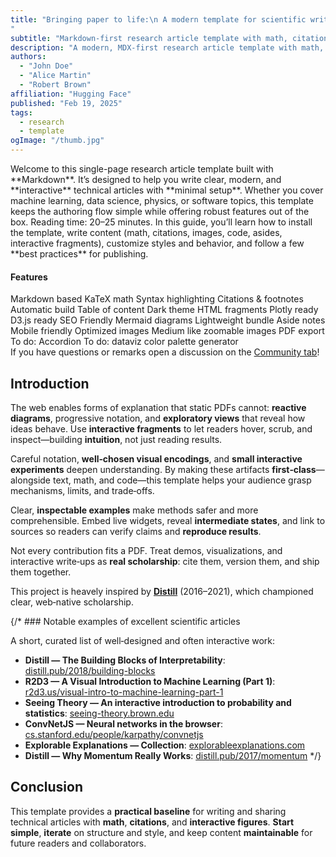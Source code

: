 ```yaml
---
title: "Bringing paper to life:\n A modern template for scientific writing
"
subtitle: "Markdown-first research article template with math, citations, and interactive figures."
description: "A modern, MDX-first research article template with math, citations, and interactive figures."
authors:
  - "John Doe"
  - "Alice Martin"
  - "Robert Brown"
affiliation: "Hugging Face"
published: "Feb 19, 2025"
tags:
  - research
  - template
ogImage: "/thumb.jpg"
---
```




<Aside>
  Welcome to this single-page research article template built with **Markdown**.
  It’s designed to help you write clear, modern, and **interactive** technical articles with **minimal setup**.
  Whether you cover machine learning, data science, physics, or software topics, this template keeps the authoring flow simple while offering robust features out of the box.
  <Fragment slot="aside">
    Reading time: 20–25 minutes.
  </Fragment>
  In this guide, you’ll learn how to install the template,
  write content (math, citations, images, code, asides, interactive fragments),
  customize styles and behavior, and follow a few **best practices** for publishing.
  
</Aside>


#### Features

<Aside>
<div className="tag-list">
  <span className="tag">Markdown based</span>
  <span className="tag">KaTeX math</span>
  <span className="tag">Syntax highlighting</span>
  <span className="tag">Citations & footnotes</span>
  <span className="tag">Automatic build</span>
  <span className="tag">Table of content</span>
  <span className="tag">Dark theme</span>
  <span className="tag">HTML fragments</span>
  <span className="tag">Plotly ready</span>
  <span className="tag">D3.js ready</span>
  <span className="tag">SEO Friendly</span>
  <span className="tag">Mermaid diagrams</span>
  <span className="tag">Lightweight bundle</span>
  <span className="tag">Aside notes</span>
  <span className="tag">Mobile friendly</span>
  <span className="tag">Optimized images</span>
  <span className="tag">Medium like zoomable images</span>
  <span className="tag">PDF export</span>
  <span className="tag">To do: Accordion</span>
  <span className="tag">To do: dataviz color palette generator</span>
</div>
<Fragment slot="aside">
    If you have questions or remarks open a discussion on the <a href="https://huggingface.co/spaces/tfrere/research-blog-template/discussions?status=open&type=discussion">Community tab</a>!
  </Fragment>
</Aside>

## Introduction
The web enables forms of explanation that static PDFs cannot: **reactive diagrams**, progressive notation, and **exploratory views** that reveal how ideas behave. Use **interactive fragments** to let readers hover, scrub, and inspect—building **intuition**, not just reading results.

Careful notation, **well‑chosen visual encodings**, and **small interactive experiments** deepen understanding. By making these artifacts **first‑class**—alongside text, math, and code—this template helps your audience grasp mechanisms, limits, and trade‑offs.

Clear, **inspectable examples** make methods safer and more comprehensible. Embed live widgets, reveal **intermediate states**, and link to sources so readers can verify claims and **reproduce results**.

Not every contribution fits a PDF. Treat demos, visualizations, and interactive write‑ups as **real scholarship**: cite them, version them, and ship them together.

This project is heavely inspired by [**Distill**](https://distill.pub) (2016–2021), which championed clear, web‑native scholarship.


{/* ### Notable examples of excellent scientific articles

A short, curated list of well‑designed and often interactive work:

- **Distill — The Building Blocks of Interpretability**: [distill.pub/2018/building-blocks](https://distill.pub/2018/building-blocks/)
- **R2D3 — A Visual Introduction to Machine Learning (Part 1)**: [r2d3.us/visual-intro-to-machine-learning-part-1](http://www.r2d3.us/visual-intro-to-machine-learning-part-1/)
- **Seeing Theory — An interactive introduction to probability and statistics**: [seeing-theory.brown.edu](https://seeing-theory.brown.edu/)
- **ConvNetJS — Neural networks in the browser**: [cs.stanford.edu/people/karpathy/convnetjs](http://cs.stanford.edu/people/karpathy/convnetjs/)
- **Explorable Explanations — Collection**: [explorableexplanations.com](http://explorableexplanations.com/)
- **Distill — Why Momentum Really Works**: [distill.pub/2017/momentum](https://distill.pub/2017/momentum/)
 */} 

<GettingStarted />

<WritingYourContent />

<AvailableBlocks />

<BestPractices />


## Conclusion

This template provides a **practical baseline** for writing and sharing technical articles with **math**, **citations**, and **interactive figures**. **Start simple**, **iterate** on structure and style, and keep content **maintainable** for future readers and collaborators.

